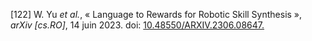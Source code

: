 \[122\]	W. Yu *et al.*, « Language to Rewards for Robotic Skill Synthesis », *arXiv \[cs.RO\]*, 14 juin 2023\. doi: [10.48550/ARXIV.2306.08647.](http://dx.doi.org/10.48550/ARXIV.2306.08647.)